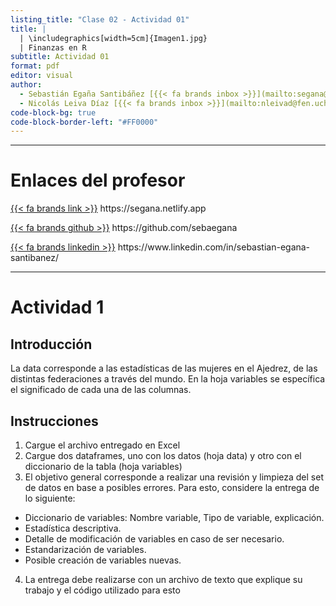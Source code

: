 ```yaml
---
listing_title: "Clase 02 - Actividad 01"
title: |
  | \includegraphics[width=5cm]{Imagen1.jpg}  
  | Finanzas en R
subtitle: Actividad 01
format: pdf
editor: visual
author:   
  - Sebastián Egaña Santibáñez [{{< fa brands inbox >}}](mailto:segana@fen.uchile)
  - Nicolás Leiva Díaz [{{< fa brands inbox >}}](mailto:nleivad@fen.uchile.cl)
code-block-bg: true
code-block-border-left: "#FF0000"
---
```


---

# Enlaces del profesor

[{{< fa brands link >}}](https://segana.netlify.app) https://segana.netlify.app

[{{< fa brands github >}}](https://github.com/sebaegana) https://github.com/sebaegana

[{{< fa brands linkedin >}}](https://www.linkedin.com/in/sebastian-egana-santibanez/) https://www.linkedin.com/in/sebastian-egana-santibanez/

------------------------------------------------------------------------

# Actividad 1

## Introducción

La data corresponde a las estadísticas de las mujeres en el Ajedrez, de las distintas federaciones a través del mundo. En la hoja variables se específica el significado de cada una de las columnas.

## Instrucciones

1.  Cargue el archivo entregado en Excel
2.  Cargue dos dataframes, uno con los datos (hoja data) y otro con el diccionario de la tabla (hoja variables)
3.  El objetivo general corresponde a realizar una revisión y limpieza del set de datos en base a posibles errores. Para esto, considere la entrega de lo siguiente:

-   Diccionario de variables: Nombre variable, Tipo de variable, explicación.
-   Estadística descriptiva.
-   Detalle de modificación de variables en caso de ser necesario.
-   Estandarización de variables.
-   Posible creación de variables nuevas.

4.  La entrega debe realizarse con un archivo de texto que explique su trabajo y el código utilizado para esto
